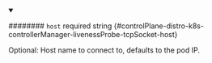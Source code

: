 
<details className="config-field" data-expandable="false" open>
<summary>

######## `host` <span className="config-field-required" data-required="false">required</span> <span className="config-field-type">string</span> <span className="config-field-default"></span> <span className="config-field-enum"></span> {#controlPlane-distro-k8s-controllerManager-livenessProbe-tcpSocket-host}

Optional: Host name to connect to, defaults to the pod IP.

</summary>



</details>
